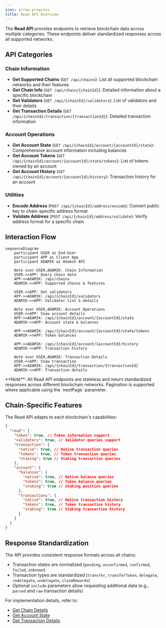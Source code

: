 ```yaml
---
icon: arrow-progress
title: Read API Overview
---
```


The **Read API** provides endpoints to retrieve blockchain data across multiple categories. These endpoints deliver standardized responses across all supported networks.

## API Categories

### Chain Information

- **Get Supported Chains** (`GET /api/chains`): List all supported blockchain networks and their features
- **Get Chain Info** (`GET /api/chain/{chainId}`): Detailed information about a specific blockchain
- **Get Validators** (`GET /api/{chainId}/validators`): List of validators and their details
- **Get Transaction Details** (`GET /api/{chainId}/transaction/{transactionId}`): Detailed transaction information

### Account Operations

- **Get Account State** (`GET /api/{chainId}/account/{accountId}/state`): Comprehensive account information including balances
- **Get Account Tokens** (`GET /api/{chainId}/account/{accountId}/state/tokens`): List of tokens owned by an account
- **Get Account History** (`GET /api/{chainId}/account/{accountId}/history`): Transaction history for an account

### Utilities

- **Encode Address** (`POST /api/{chainId}/address/encode`): Convert public key to chain-specific address format
- **Validate Address** (`POST /api/{chainId}/address/validate`): Verify address format for a specific chain

## Interaction Flow

```mermaid
sequenceDiagram
    participant USER as End-User
    participant APP as Client App
    participant ADAMIK as Adamik API

    Note over USER,ADAMIK: Chain Information
    USER->>APP: Query chain data
    APP->>ADAMIK: /api/chains
    ADAMIK->>APP: Supported chains & features

    USER->>APP: Get validators
    APP->>ADAMIK: /api/{chainId}/validators
    ADAMIK->>APP: Validator list & details

    Note over USER,ADAMIK: Account Operations
    USER->>APP: View account details
    APP->>ADAMIK: /api/{chainId}/account/{accountId}/state
    ADAMIK->>APP: Account state & balances

    APP->>ADAMIK: /api/{chainId}/account/{accountId}/state/tokens
    ADAMIK->>APP: Token balances

    APP->>ADAMIK: /api/{chainId}/account/{accountId}/history
    ADAMIK->>APP: Transaction history

    Note over USER,ADAMIK: Transaction Details
    USER->>APP: View transaction
    APP->>ADAMIK: /api/{chainId}/transaction/{transactionId}
    ADAMIK->>APP: Transaction details
```

<Info>
  **Note**: All Read API endpoints are stateless and return standardized
  responses across different blockchain networks. Pagination is supported where
  applicable using the `nextPage` parameter.
</Info>

## Chain-Specific Features

The Read API adapts to each blockchain's capabilities:

```json
{
  "read": {
    "token": true, // Token information support
    "validators": true, // Validator queries support
    "transaction": {
      "native": true, // Native transaction queries
      "tokens": true, // Token transaction queries
      "staking": true // Staking transaction queries
    },
    "account": {
      "balances": {
        "native": true, // Native balance queries
        "tokens": true, // Token balance queries
        "staking": true // Staking position queries
      },
      "transactions": {
        "native": true, // Native transaction history
        "tokens": true, // Token transaction history
        "staking": true // Staking transaction history
      }
    }
  }
}
```

## Response Standardization

The API provides consistent response formats across all chains:

- Transaction states are normalized (`pending`, `unconfirmed`, `confirmed`, `failed`, `unknown`)
- Transaction types are standardized (`transfer`, `transferToken`, `delegate`, `redelegate`, `undelegate`, `claimRewards`)
- Optional `include` parameters allow requesting additional data (e.g., `parsed` and `raw` transaction details)

For implementation details, refer to:

- [Get Chain Details](../api-reference/current/chain/get-chain-details)
- [Get Account State](../api-reference/current/account/get-account-state)
- [Get Transaction Details](../api-reference/current/transaction/get-transaction-details)
